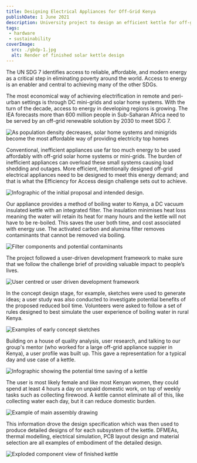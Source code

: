 ```yaml
---
title: Designing Electrical Appliances for Off-Grid Kenya
publishDate: 1 June 2021
description: University project to design an efficient kettle for off-grid Kenya; Silver award winner of the Efficiency for Access design challenge to help achieve UN SDG 7.
tags:
 - hardware
 - sustainability
coverImage:
  src: ./gbdp-1.jpg
  alt: Render of finished solar kettle design
---
```



The UN SDG 7 identifies access to reliable, affordable, and modern energy as a critical step in eliminating poverty around the world. Access to energy is an enabler and central to achieving many of the other SDGs.

The most economical way of achieving electrification in remote and peri-urban settings is through DC mini-grids and solar home systems. With the turn of the decade, access to energy in developing regions is growing. The IEA forecasts more than 600 million people in Sub-Saharan Africa need to be served by an off-grid renewable solution by 2030 to meet SDG 7.

![As population density decreases, solar home systems and minigrids become the most affordable way of providing electricity top homes](./gbdp-2.png)

Conventional, inefficient appliances use far too much energy to be used affordably with off-grid solar home systems or mini-grids. The burden of inefficient appliances can overload these small systems causing load shedding and outages. More efficient, intentionally designed off-grid electrical appliances need to be designed to meet this energy demand; and that is what the Efficiency for Access design challenge sets out to achieve.

![Infographic of the initial proposal and intended design.](./gbdp-3.png)

Our appliance provides a method of boiling water to Kenya, a DC vacuum insulated kettle with an integrated filter. The insulation minimises heat loss meaning the water will retain its heat for many hours and the kettle will not have to be re-boiled. This saves the user both time, and cost associated with energy use. The activated carbon and alumina filter removes contaminants that cannot be removed via boiling.

![Filter components and potential contaminants](./gbdp-4.png)

The project followed a user-driven development framework to make sure that we follow the challenge brief of providing valuable impact to people’s lives.

![User centred or user driven development framework](./gbdp-5.png)

In the concept design stage, for example, sketches were used to generate ideas; a user study was also conducted to investigate potential benefits of the proposed reduced boil time. Volunteers were asked to follow a set of rules designed to best simulate the user experience of boiling water in rural Kenya.

![Examples of early concept sketches](/)

Building on a house of quality analysis, user research, and talking to our group's mentor (who worked for a large off-grid appliance suppier in Kenya), a user profile was built up. This gave a representation for a typical day and use case of a kettle.

![Infographic showing the potential time saving of a kettle](./gbdp-6.png)

The user is most likely female and like most Kenyan women, they could spend at least 4 hours a day on unpaid domestic work, on top of weekly tasks such as collecting firewood. A kettle cannot eliminate all of this, like collecting water each day, but it can reduce domestic burden.

![Example of main assembly drawing](./gbdp-7.png)

This information drove the design specification which was then used to produce detailed designs of for each subsystem of the kettle. DFMEAs, thermal modelling, electrical simulation, PCB layout design and material selection are all examples of embodiment of the detailed design.

![Exploded component view of finished kettle](./gbdp-8.png)

